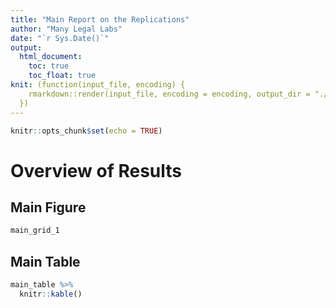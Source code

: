 ```yaml
---
title: "Main Report on the Replications"
author: "Many Legal Labs"
date: "`r Sys.Date()`"
output: 
  html_document:
    toc: true
    toc_float: true
knit: (function(input_file, encoding) {
    rmarkdown::render(input_file, encoding = encoding, output_dir = "./reports/")
  })
---
```


```r
knitr::opts_chunk$set(echo = TRUE)

```

# Overview of Results

## Main Figure

```r
main_grid_1
```

## Main Table

```r
main_table %>% 
  knitr::kable()
```



